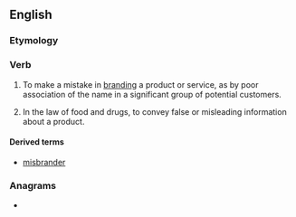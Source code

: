==English==

===Etymology===
{{prefix|mis|brand|lang=en}}

===Verb===
{{en-verb}}

# {{lb|en|business|marketing}} To make a mistake in [[branding]] a product or service, as by poor association of the name in a significant group of potential customers.
# {{lb|en|legal}} In the law of food and drugs, to convey false or misleading information about a product.

====Derived terms====
* [[misbrander]]

===Anagrams===
* {{anagrams|en|man-birds}}